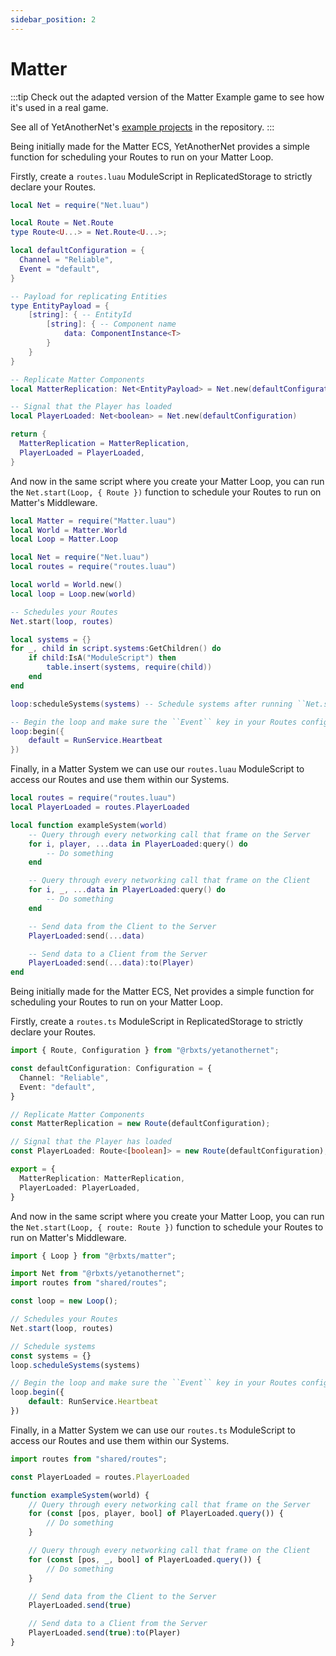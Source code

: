 ```yaml
---
sidebar_position: 2
---
```



# Matter

:::tip
Check out the adapted version of the Matter Example game to see how it's used in a real game.

See all of YetAnotherNet's [example projects](https://github.com/YetAnotherClown/YetAnotherNet/tree/main/examples) in the repository.
:::

<Tabs>
<TabItem value="lua" label="Luau" default>

Being initially made for the Matter ECS, YetAnotherNet provides a simple function for scheduling your Routes to run on your Matter Loop.

Firstly, create a ``routes.luau`` ModuleScript in ReplicatedStorage to strictly declare your Routes.

```lua title="routes.luau"
local Net = require("Net.luau")

local Route = Net.Route
type Route<U...> = Net.Route<U...>;

local defaultConfiguration = {
  Channel = "Reliable",
  Event = "default",
}

-- Payload for replicating Entities
type EntityPayload = {
    [string]: { -- EntityId
        [string]: { -- Component name
            data: ComponentInstance<T>
        }
    }
}

-- Replicate Matter Components
local MatterReplication: Net<EntityPayload> = Net.new(defaultConfiguration)

-- Signal that the Player has loaded
local PlayerLoaded: Net<boolean> = Net.new(defaultConfiguration)

return {
  MatterReplication = MatterReplication,
  PlayerLoaded = PlayerLoaded,
}
```

And now in the same script where you create your Matter Loop, you can run the ``Net.start(Loop, { Route })``
function to schedule your Routes to run on Matter's Middleware.

```lua title="init.server.luau / init.client.luau"
local Matter = require("Matter.luau")
local World = Matter.World
local Loop = Matter.Loop

local Net = require("Net.luau")
local routes = require("routes.luau")

local world = World.new()
local loop = Loop.new(world)

-- Schedules your Routes
Net.start(loop, routes)

local systems = {}
for _, child in script.systems:GetChildren() do
    if child:IsA("ModuleScript") then
        table.insert(systems, require(child))
    end
end

loop:scheduleSystems(systems) -- Schedule systems after running ``Net.start()``

-- Begin the loop and make sure the ``Event`` key in your Routes configuration are added here
loop:begin({
    default = RunService.Heartbeat
})
```

Finally, in a Matter System we can use our ``routes.luau`` ModuleScript to access our Routes and
use them within our Systems.

```lua title="systems/exampleSystem.luau"
local routes = require("routes.luau")
local PlayerLoaded = routes.PlayerLoaded

local function exampleSystem(world)
    -- Query through every networking call that frame on the Server
    for i, player, ...data in PlayerLoaded:query() do
        -- Do something
    end

    -- Query through every networking call that frame on the Client
    for i, _, ...data in PlayerLoaded:query() do
        -- Do something
    end

    -- Send data from the Client to the Server
    PlayerLoaded:send(...data)

    -- Send data to a Client from the Server
    PlayerLoaded:send(...data):to(Player)
end
```

</TabItem>
<TabItem value="ts" label="Typescript">

Being initially made for the Matter ECS, Net provides a simple function for scheduling your Routes to run on your Matter Loop.

Firstly, create a ``routes.ts`` ModuleScript in ReplicatedStorage to strictly declare your Routes.

```ts title="routes.ts"
import { Route, Configuration } from "@rbxts/yetanothernet";

const defaultConfiguration: Configuration = {
  Channel: "Reliable",
  Event: "default",
}

// Replicate Matter Components
const MatterReplication = new Route(defaultConfiguration);

// Signal that the Player has loaded
const PlayerLoaded: Route<[boolean]> = new Route(defaultConfiguration);

export = {
  MatterReplication: MatterReplication,
  PlayerLoaded: PlayerLoaded,
}
```

And now in the same script where you create your Matter Loop, you can run the ``Net.start(Loop, { route: Route })``
function to schedule your Routes to run on Matter's Middleware.

```ts title="main.server.ts / main.client.ts"
import { Loop } from "@rbxts/matter";

import Net from "@rbxts/yetanothernet";
import routes from "shared/routes";

const loop = new Loop();

// Schedules your Routes
Net.start(loop, routes)

// Schedule systems
const systems = {}
loop.scheduleSystems(systems)

// Begin the loop and make sure the ``Event`` key in your Routes configuration are added here
loop.begin({
    default: RunService.Heartbeat
})
```

Finally, in a Matter System we can use our ``routes.ts`` ModuleScript to access our Routes and
use them within our Systems.

```ts title="systems/exampleSystem.ts"
import routes from "shared/routes";

const PlayerLoaded = routes.PlayerLoaded

function exampleSystem(world) {
    // Query through every networking call that frame on the Server
    for (const [pos, player, bool] of PlayerLoaded.query()) {
        // Do something
    }

    // Query through every networking call that frame on the Client
    for (const [pos, _, bool] of PlayerLoaded.query()) {
        // Do something
    }

    // Send data from the Client to the Server
    PlayerLoaded.send(true)

    // Send data to a Client from the Server
    PlayerLoaded.send(true):to(Player)
}
```

</TabItem>
</Tabs>
